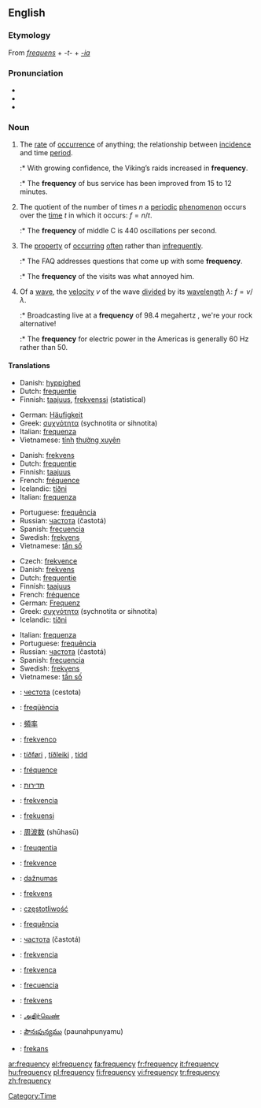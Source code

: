 ==English==
{{wikipedia}}

===Etymology===
From {{L.}} ''[[frequens]]'' + ''-t-'' + ''[[-ia]]''

===Pronunciation===
*{{AHD|frĕʹkwən-sē}}
*{{IPA|/ˈfriːkwənsi/}}
*{{SAMPA|/"fri:kw@nsi/}}

===Noun===
{{en-noun|frequenc|ies}}

# {{uncountable}} The [[rate]] of [[occurrence]] of anything; the relationship between [[incidence]] and time [[period]].
#:* With growing confidence, the Viking’s raids increased in '''frequency'''.
#:* The '''frequency''' of bus service has been improved from 15 to 12 minutes.
# {{context|metrology|countable}} The quotient of the number of times ''n'' a [[periodic]] [[phenomenon]] occurs over the [[time]] ''t'' in which it occurs: <math>f = n / t</math>.
#:* The '''frequency''' of middle C is 440 oscillations per second.
# {{uncountable}} The [[property]] of [[occur]]ring [[often]] rather than [[infrequently]].
#:* The FAQ addresses questions that come up with some '''frequency'''.
#:* The '''frequency''' of the visits was what annoyed him.
# {{context|physical sciences|countable}} Of a [[wave]], the [[velocity]] ''v'' of the wave [[divide]]d by its [[wavelength]] <math>\lambda</math>: <math>f = v / \lambda</math>.
#:* Broadcasting live at a '''frequency''' of 98.4 megahertz<!--fictional station-->, we're your rock alternative!
#:* The '''frequency''' for electric power in the Americas is generally 60 Hz rather than 50.

[[Category:Time]]

====Translations====
{{trans-top|rate of occurrence of anything}}
*Danish: [[hyppighed]] {{n}}
*Dutch: [[frequentie]] {{f}}
*Finnish: [[taajuus]], [[frekvenssi]] (statistical)
{{trans-mid}}
*German: [[Häufigkeit]] {{f}}
*Greek: [[συχνότητα]] (sychnotita or sihnotita) {{f}}
*Italian: [[frequenza]] {{f}}
*Vietnamese: [[tính]] [[thường xuyên]]
{{trans-bottom}}

{{trans-top|number of occurrences over the time}}
*Danish: [[frekvens]] {{n}}
*Dutch: [[frequentie]] {{f}}
*Finnish: [[taajuus]]
*French: [[fréquence]] {{f}}
*Icelandic: [[tíðni]] {{f}}
*Italian: [[frequenza]] {{f}}
{{trans-mid}}
*Portuguese: [[frequência]] {{f}}
*Russian: [[частота]] (častotá) {{f}}
*Spanish: [[frecuencia]] {{f}}
*Swedish: [[frekvens]]
*Vietnamese: [[tần số]]
{{trans-bottom}}

{{trans-top|velocity of a wave divided by its wavelength.}}
*Czech: [[frekvence]] {{f}}
*Danish: [[frekvens]] {{n}}
*Dutch: [[frequentie]] {{f}}
*Finnish: [[taajuus]]
*French: [[fréquence]] {{f}}
*German: [[Frequenz]] {{f}}
*Greek: [[συχνότητα]] (sychnotita or sihnotita) {{f}}
*Icelandic: [[tíðni]] {{f}}
{{trans-mid}}
*Italian: [[frequenza]] {{f}}
*Portuguese: [[frequência]] {{f}}
*Russian: [[частота]] (častotá) {{f}}
*Spanish: [[frecuencia]] {{f}}
*Swedish: [[frekvens]]
*Vietnamese: [[tần số]]
{{trans-bottom}}

{{trans-top|Translations to be checked}}
*{{ttbc|Bulgarian}}: [[честота]] (cestota) {{f}}
*{{ttbc|Catalan}}: [[freqüència]] {{f}}
*{{ttbc|Chinese}}: [[頻率]]
*{{ttbc|Esperanto}}: [[frekvenco]]
*{{ttbc|Faroese}}: [[tíðføri]] {{n}}, [[tíðleiki]] {{m}}, [[tídd]] {{f}}
*{{ttbc|French}}: [[fréquence]] {{f}}
*{{ttbc|Hebrew}}: [[תדירות]]<!-- ()-->
*{{ttbc|Hungarian}}: [[frekvencia]] {{f}}
*{{ttbc|Indonesian}}: [[frekuensi]]
*{{ttbc|Japanese}}: [[周波数]] (shūhasū)
{{trans-mid}}
*{{ttbc|Latin}}: [[freuqentia]] {{f}}
*{{ttbc|Latvian}}: [[frekvence]] {{f}}
*{{ttbc|Lithuanian}}: [[dažnumas]]
*{{ttbc|Norwegian}}: [[frekvens]]
*{{ttbc|Polish}}: [[częstotliwość]] {{m}}
*{{ttbc|Portuguese}}: [[frequência]] {{f}}
*{{ttbc|Russian}}: [[частота]] (častotá) {{f}}
*{{ttbc|Slovak}}: [[frekvencia]] {{f}}
*{{ttbc|Slovenian}}: [[frekvenca]] {{f}}
*{{ttbc|Spanish}}: [[frecuencia]] {{f}}
*{{ttbc|Swedish}}: [[frekvens]]
*{{ttbc|Tamil}}: [[அதிர்வெண்]]
*{{ttbc|Telugu}}: [[పౌనఃపున్యము]] (paunahpunyamu)
*{{ttbc|Turkish}}: [[frekans]]
{{trans-bottom}}

[[ar:frequency]]
[[el:frequency]]
[[fa:frequency]]
[[fr:frequency]]
[[it:frequency]]
[[hu:frequency]]
[[pl:frequency]]
[[fi:frequency]]
[[vi:frequency]]
[[tr:frequency]]
[[zh:frequency]]
